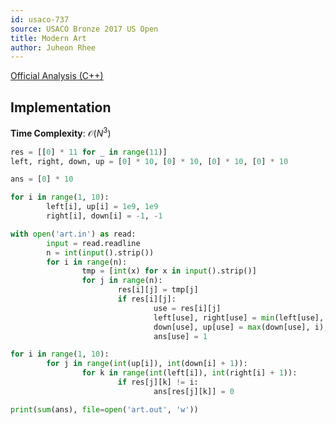 ```yaml
---
id: usaco-737
source: USACO Bronze 2017 US Open
title: Modern Art
author: Juheon Rhee
---
```


[Official Analysis (C++)](http://www.usaco.org/current/data/sol_art_bronze_open17.html)

## Implementation
**Time Complexity**: $\mathcal O(N^3)$

<LanguageSection>

<PySection>

```py
res = [[0] * 11 for _ in range(11)]
left, right, down, up = [0] * 10, [0] * 10, [0] * 10, [0] * 10

ans = [0] * 10

for i in range(1, 10):
        left[i], up[i] = 1e9, 1e9
        right[i], down[i] = -1, -1

with open('art.in') as read:
        input = read.readline
        n = int(input().strip())
        for i in range(n):
                tmp = [int(x) for x in input().strip()]
                for j in range(n):
                        res[i][j] = tmp[j]
                        if res[i][j]:
                                use = res[i][j]
                                left[use], right[use] = min(left[use], j), max(right[use], j)
                                down[use], up[use] = max(down[use], i), min(up[use], i)
                                ans[use] = 1

for i in range(1, 10):
        for j in range(int(up[i]), int(down[i] + 1)):
                for k in range(int(left[i]), int(right[i] + 1)):
                        if res[j][k] != i:
                                ans[res[j][k]] = 0

print(sum(ans), file=open('art.out', 'w'))
```

</PySection>
</LanguageSection>



